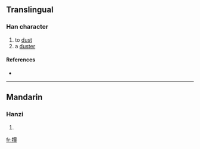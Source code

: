 ==Translingual==

===Han character===
{{Han char|rn=64|rad=手|as=12|sn=15|four=5104<sub>6</sub>|canj=手一田十 (QMWJ)}}

# to [[dust]]
# a [[duster]]

====References====
* {{Han ref|kx=0455.080|dkj=12724|dj=0804.140|hdz=31954.100|uh=64A2|ud=25762|bh=BCC2|bd=48322}}

----

==Mandarin==

===Hanzi===
{{cmn-hanzi|pin=[[dǎn]] ([[dan3]])|wg=tan<sup>3</sup>}}

# {{defn|Mandarin}}

[[fr:撢]]